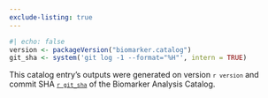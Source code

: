 ```yaml
---
exclude-listing: true
---
```


```r
#| echo: false
version <- packageVersion("biomarker.catalog")
git_sha <- system('git log -1 --format="%H"', intern = TRUE)
```

This catalog entry's outputs were generated on version <code>`r version`</code> and commit SHA [<code>`r git_sha`</code>](https://github.com/insightsengineering/biomarker-catalog/tree/`r git_sha`) of the Biomarker Analysis Catalog.
